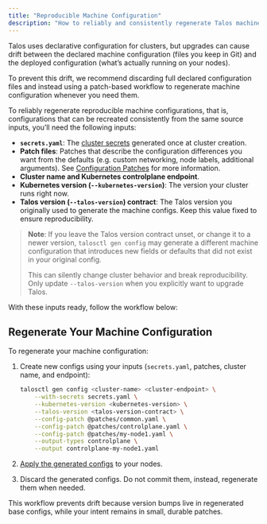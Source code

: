 ```yaml
---
title: "Reproducible Machine Configuration"
description: "How to reliably and consistently regenerate Talos machine configs from source inputs over time."
---
```


Talos uses declarative configuration for clusters, but upgrades can cause drift between the declared machine configuration (files you keep in Git) and the deployed configuration (what’s actually running on your nodes).

To prevent this drift, we recommend discarding full declared configuration files and instead using a patch-based workflow to regenerate machine configuration whenever you need them.

To reliably regenerate reproducible machine configurations, that is, configurations that can be recreated consistently from the same source inputs, you’ll need the following inputs:

* **`secrets.yaml`**: The [cluster secrets](../../getting-started/prodnotes#step-5%3A-generate-secrets-bundle) generated once at cluster creation.
* **Patch files**: Patches that describe the configuration differences you want from the defaults (e.g. custom networking, node labels, additional arguments). See [Configuration Patches](../system-configuration/patching) for more information.
* **Cluster name and Kubernetes controlplane endpoint**.
* **Kubernetes version (`--kubernetes-version`)**: The version your cluster runs right now.
* **Talos version (`--talos-version`) contract**: The Talos version you originally used to generate the machine configs. Keep this value fixed to ensure reproducibility.

> **Note**: If you leave the Talos version contract unset, or change it to a newer version, `talosctl gen config` may
> generate a different machine configuration that introduces new fields or defaults that did not exist in your original
> config.
> 
>
> This can silently change cluster behavior and break reproducibility. Only update `--talos-version` when you
> explicitly want to upgrade Talos.

With these inputs ready, follow the workflow below:

## Regenerate Your Machine Configuration

To regenerate your machine configuration:

1. Create new configs using your inputs (`secrets.yaml`, patches, cluster name, and endpoint):

    ```bash
    talosctl gen config <cluster-name> <cluster-endpoint> \
        --with-secrets secrets.yaml \
        --kubernetes-version <kubernetes-version> \
        --talos-version <talos-version-contract> \
        --config-patch @patches/common.yaml \
        --config-patch @patches/controlplane.yaml \
        --config-patch @patches/my-node1.yaml \
        --output-types controlplane \
        --output controlplane-my-node1.yaml
    ```

1. [Apply the generated configs](../../getting-started/getting-started#step-7%3A-apply-configurations) to your nodes.

1. Discard the generated configs. Do not commit them, instead, regenerate them when needed.

This workflow prevents drift because version bumps live in regenerated base configs, while your intent remains in small, durable patches.